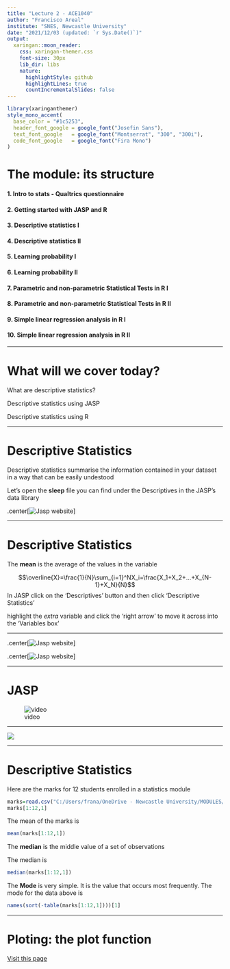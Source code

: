 ---
title: "Lecture 2 - ACE1040"
author: "Francisco Areal"
institute: "SNES, Newcastle University"
date: "2021/12/03 (updated: `r Sys.Date()`)"
output:
  xaringan::moon_reader:
    css: xaringan-themer.css
    font-size: 30px
    lib_dir: libs
    nature:
      highlightStyle: github
      highlightLines: true
      countIncrementalSlides: false
---


```{r xaringan-themer, include=FALSE, warning=FALSE}
library(xaringanthemer)
style_mono_accent(
  base_color = "#1c5253",
  header_font_google = google_font("Josefin Sans"),
  text_font_google   = google_font("Montserrat", "300", "300i"),
  code_font_google   = google_font("Fira Mono")
)
```

# The module: its structure

#### 1. Intro to stats - Qualtrics questionnaire 
#### 2. Getting started with JASP and R
#### 3. Descriptive statistics I
#### 4. Descriptive statistics II
#### 5. Learning probability I
#### 6. Learning probability II
#### 7. Parametric and non-parametric Statistical Tests in R I 
#### 8. Parametric and non-parametric Statistical Tests in R II
#### 9. Simple linear regression analysis in R I
#### 10. Simple linear regression analysis in R II

---

# What will we cover today?

What are descriptive statistics?

Descriptive statistics using JASP

Descriptive statistics using R

---

# Descriptive Statistics

Descriptive statistics summarise the information contained in your dataset in a way that can be easily undestood

Let's open the **sleep** file you can find under the Descriptives in the JASP's data library


.center[![Jasp website](C:/Users/frana/OneDrive - Newcastle University/MODULES/ACE1040/figures/jasp_open file.png)]


---

# Descriptive Statistics

The **mean** is the average of the values in the variable

$$\overline{X}=\frac{1}{N}\sum_{i=1}^NX_i=\frac{X_1+X_2+...+X_{N-1}+X_N}{N}$$
In JASP click on the ‘Descriptives’ button and then click ‘Descriptive Statistics’

highlight the *extra* variable and click the ‘right arrow’ to move it across into the ‘Variables box'

---

.center[![Jasp website](C:/Users/frana/OneDrive - Newcastle University/MODULES/ACE1040/figures/jasp_sleep1.png)]

.center[![Jasp website](C:/Users/frana/OneDrive - Newcastle University/MODULES/ACE1040/figures/table descxriptives.png)]

---

# JASP

![video](C:/Users/frana/Videos/Video To Gif Maker/GifMaker_20220909150936273.gif)



---

![](https://media.giphy.com/media/xUOxf7XfmpxuSode1O/giphy.gif)

---

# Descriptive Statistics

Here are the marks for 12 students enrolled in a statistics module 

```{r,comment=NA}
marks=read.csv("C:/Users/frana/OneDrive - Newcastle University/MODULES/ACE1040/Data/Marks.csv")
marks[1:12,1]
```

The mean of the marks is
```{r,comment=NA}
mean(marks[1:12,1])
```

The **median** is the middle value of a set of observations

The median is
```{r,comment=NA}
median(marks[1:12,1])
```


The **Mode** is very simple. It is the value that occurs most frequently. The mode for the data above is

```{r,comment=NA}
names(sort(-table(marks[1:12,1])))[1]
```

---

# Ploting: the plot function

[Visit this page](https://www.learnbyexample.org/r-plot-function/)


